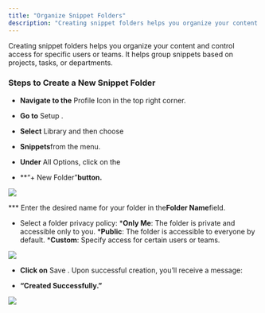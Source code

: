 ```yaml
---
title: "Organize Snippet Folders"
description: "Creating snippet folders helps you organize your content and control access for specific users or teams. It helps group snippets based on projects, ta..."
---
```


Creating snippet folders helps you organize your content and control access for specific users or teams. It helps group snippets based on projects, tasks, or departments.

### Steps to Create a New Snippet Folder

* **Navigate to the** Profile Icon in the top right corner.

* **Go to** Setup .

* **Select** Library and then choose

* **Snippets**from the menu.

* **Under** All Options, click on the

* **“+ New Folder”**button.**

![](./images/mceclip2.png)

*** Enter the desired name for your folder in the**Folder Name**field.

* Select a folder privacy policy: ***Only Me**: The folder is private and accessible only to you. ***Public**: The folder is accessible to everyone by default. ***Custom**: Specify access for certain users or teams.

![](./images/mceclip0.png)

* **Click on** Save . Upon successful creation, you’ll receive a message:

* **“Created Successfully.”**

![](./images/mceclip1.png)

